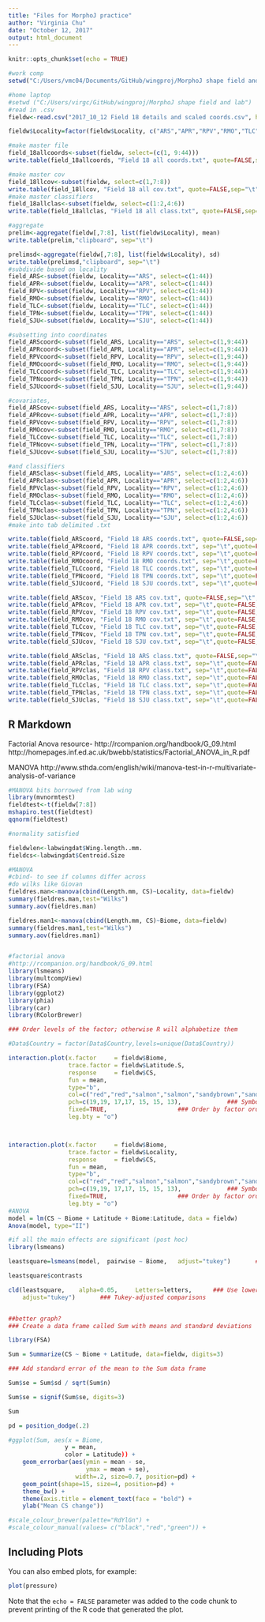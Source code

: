 ```yaml
---
title: "Files for MorphoJ practice"
author: "Virginia Chu"
date: "October 12, 2017"
output: html_document
---
```


```r
knitr::opts_chunk$set(echo = TRUE)

#work comp
setwd("C:/Users/vmc04/Documents/GitHub/wingproj/MorphoJ shape field and lab")

#home laptop
#setwd ("C:/Users/virgc/GitHub/wingproj/MorphoJ shape field and lab")
#read in .csv
fieldw<-read.csv("2017_10_12 Field 18 details and scaled coords.csv", header=TRUE)

fieldw$Locality=factor(fieldw$Locality, c("ARS","APR","RPV","RMO","TLC","TPN","SJU"))

#make master file
field_18allcoords<-subset(fieldw, select=(c(1, 9:44)))
write.table(field_18allcoords, "Field 18 all coords.txt", quote=FALSE,sep="\t", row.names = FALSE)

#make master cov
field_18llcov<-subset(fieldw, select=c(1,7:8))
write.table(field_18llcov, "Field 18 all cov.txt", quote=FALSE,sep="\t", row.names = FALSE)
#make master classifiers
field_18allclas<-subset(fieldw, select=c(1:2,4:6))
write.table(field_18allclas, "Field 18 all class.txt", quote=FALSE,sep="\t", row.names = FALSE)

#aggregate
prelim<-aggregate(fieldw[,7:8], list(fieldw$Locality), mean)
write.table(prelim,"clipboard", sep="\t")

prelimsd<-aggregate(fieldw[,7:8], list(fieldw$Locality), sd)
write.table(prelimsd,"clipboard", sep="\t")
#subdivide based on locality
field_ARS<-subset(fieldw, Locality=="ARS", select=c(1:44))
field_APR<-subset(fieldw, Locality=="APR", select=c(1:44))
field_RPV<-subset(fieldw, Locality=="RPV", select=c(1:44))
field_RMO<-subset(fieldw, Locality=="RMO", select=c(1:44))
field_TLC<-subset(fieldw, Locality=="TLC", select=c(1:44))
field_TPN<-subset(fieldw, Locality=="TPN", select=c(1:44))
field_SJU<-subset(fieldw, Locality=="SJU", select=c(1:44))

#subsetting into coordinates
field_ARScoord<-subset(field_ARS, Locality=="ARS", select=c(1,9:44))
field_APRcoord<-subset(field_APR, Locality=="APR", select=c(1,9:44))
field_RPVcoord<-subset(field_RPV, Locality=="RPV", select=c(1,9:44))
field_RMOcoord<-subset(field_RMO, Locality=="RMO", select=c(1,9:44))
field_TLCcoord<-subset(field_TLC, Locality=="TLC", select=c(1,9:44))
field_TPNcoord<-subset(field_TPN, Locality=="TPN", select=c(1,9:44))
field_SJUcoord<-subset(field_SJU, Locality=="SJU", select=c(1,9:44))

#covariates, 
field_ARScov<-subset(field_ARS, Locality=="ARS", select=c(1,7:8))
field_APRcov<-subset(field_APR, Locality=="APR", select=c(1,7:8))
field_RPVcov<-subset(field_RPV, Locality=="RPV", select=c(1,7:8))
field_RMOcov<-subset(field_RMO, Locality=="RMO", select=c(1,7:8))
field_TLCcov<-subset(field_TLC, Locality=="TLC", select=c(1,7:8))
field_TPNcov<-subset(field_TPN, Locality=="TPN", select=c(1,7:8))
field_SJUcov<-subset(field_SJU, Locality=="SJU", select=c(1,7:8))

#and classifiers
field_ARSclas<-subset(field_ARS, Locality=="ARS", select=c(1:2,4:6))
field_APRclas<-subset(field_APR, Locality=="APR", select=c(1:2,4:6))
field_RPVclas<-subset(field_RPV, Locality=="RPV", select=c(1:2,4:6))
field_RMOclas<-subset(field_RMO, Locality=="RMO", select=c(1:2,4:6))
field_TLCclas<-subset(field_TLC, Locality=="TLC", select=c(1:2,4:6))
field_TPNclas<-subset(field_TPN, Locality=="TPN", select=c(1:2,4:6))
field_SJUclas<-subset(field_SJU, Locality=="SJU", select=c(1:2,4:6))
#make into tab delimited .txt

write.table(field_ARScoord, "Field 18 ARS coords.txt", quote=FALSE,sep="\t", row.names = FALSE)
write.table(field_APRcoord, "Field 18 APR coords.txt", sep="\t",quote=FALSE, row.names = FALSE)
write.table(field_RPVcoord, "Field 18 RPV coords.txt", sep="\t",quote=FALSE, row.names = FALSE)
write.table(field_RMOcoord, "Field 18 RMO coords.txt", sep="\t",quote=FALSE, row.names = FALSE)
write.table(field_TLCcoord, "Field 18 TLC coords.txt", sep="\t",quote=FALSE, row.names = FALSE)
write.table(field_TPNcoord, "Field 18 TPN coords.txt", sep="\t",quote=FALSE, row.names = FALSE)
write.table(field_SJUcoord, "Field 18 SJU coords.txt", sep="\t",quote=FALSE, row.names = FALSE)

write.table(field_ARScov, "Field 18 ARS cov.txt", quote=FALSE,sep="\t", row.names = FALSE)
write.table(field_APRcov, "Field 18 APR cov.txt", sep="\t",quote=FALSE, row.names = FALSE)
write.table(field_RPVcov, "Field 18 RPV cov.txt", sep="\t",quote=FALSE, row.names = FALSE)
write.table(field_RMOcov, "Field 18 RMO cov.txt", sep="\t",quote=FALSE, row.names = FALSE)
write.table(field_TLCcov, "Field 18 TLC cov.txt", sep="\t",quote=FALSE, row.names = FALSE)
write.table(field_TPNcov, "Field 18 TPN cov.txt", sep="\t",quote=FALSE, row.names = FALSE)
write.table(field_SJUcov, "Field 18 SJU cov.txt", sep="\t",quote=FALSE, row.names = FALSE)

write.table(field_ARSclas, "Field 18 ARS class.txt", quote=FALSE,sep="\t", row.names = FALSE)
write.table(field_APRclas, "Field 18 APR class.txt", sep="\t",quote=FALSE, row.names = FALSE)
write.table(field_RPVclas, "Field 18 RPV class.txt", sep="\t",quote=FALSE, row.names = FALSE)
write.table(field_RMOclas, "Field 18 RMO class.txt", sep="\t",quote=FALSE, row.names = FALSE)
write.table(field_TLCclas, "Field 18 TLC class.txt", sep="\t",quote=FALSE, row.names = FALSE)
write.table(field_TPNclas, "Field 18 TPN class.txt", sep="\t",quote=FALSE, row.names = FALSE)
write.table(field_SJUclas, "Field 18 SJU class.txt", sep="\t",quote=FALSE, row.names = FALSE)
```

## R Markdown

Factorial Anova resource- http://rcompanion.org/handbook/G_09.html
http://homepages.inf.ed.ac.uk/bwebb/statistics/Factorial_ANOVA_in_R.pdf

MANOVA
http://www.sthda.com/english/wiki/manova-test-in-r-multivariate-analysis-of-variance
```r
#MANOVA bits borrowed from lab wing 
library(mvnormtest)
fieldtest<-t(fieldw[7:8])
mshapiro.test(fieldtest)
qqnorm(fieldtest)

#normality satisfied

fieldwlen<-labwingdat$Wing.length..mm.
fieldcs<-labwingdat$Centroid.Size

#MANOVA
#cbind- to see if columns differ across
#do wilks like Giovan
fieldres.man<-manova(cbind(Length.mm, CS)~Locality, data=fieldw)
summary(fieldres.man,test="Wilks")
summary.aov(fieldres.man)

fieldres.man1<-manova(cbind(Length.mm, CS)~Biome, data=fieldw)
summary(fieldres.man1,test="Wilks")
summary.aov(fieldres.man1)


#factorial anova
#http://rcompanion.org/handbook/G_09.html
library(lsmeans)
library(multcompView)
library(FSA)
library(ggplot2)
library(phia)
library(car)
library(RColorBrewer)

### Order levels of the factor; otherwise R will alphabetize them

#Data$Country = factor(Data$Country,levels=unique(Data$Country))

interaction.plot(x.factor     = fieldw$Biome,
                 trace.factor = fieldw$Latitude.S, 
                 response     = fieldw$CS, 
                 fun = mean,
                 type="b",
                 col=c("red","red","salmon","salmon","sandybrown","sandybrown","goldenrod"),  ### Colors for levels of trace var.
                 pch=c(19,19, 17,17, 15, 15, 13),             ### Symbols for levels of trace var.
                 fixed=TRUE,                    ### Order by factor order in data
                 leg.bty = "o")



interaction.plot(x.factor     = fieldw$Biome,
                 trace.factor = fieldw$Locality, 
                 response     = fieldw$CS, 
                 fun = mean,
                 type="b",
                 col=c("red","red","salmon","salmon","sandybrown","sandybrown","goldenrod"),  ### Colors for levels of trace var.
                 pch=c(19,19, 17,17, 15, 15, 13),             ### Symbols for levels of trace var.
                 fixed=TRUE,                    ### Order by factor order in data
                 leg.bty = "o")
#ANOVA
model = lm(CS ~ Biome + Latitude + Biome:Latitude, data = fieldw)
Anova(model, type="II")

#if all the main effects are significant (post hoc)
library(lsmeans)

leastsquare=lsmeans(model,  pairwise ~ Biome,   adjust="tukey")       ### Tukey-adjusted comparisons

leastsquare$contrasts

cld(leastsquare,    alpha=0.05,     Letters=letters,      ### Use lower-case letters for .group
    adjust="tukey")       ### Tukey-adjusted comparisons 


##better graph?
### Create a data frame called Sum with means and standard deviations 

library(FSA) 

Sum = Summarize(CS ~ Biome + Latitude, data=fieldw, digits=3)

### Add standard error of the mean to the Sum data frame 

Sum$se = Sum$sd / sqrt(Sum$n)

Sum$se = signif(Sum$se, digits=3)

Sum

pd = position_dodge(.2)

#ggplot(Sum, aes(x = Biome,
                y = mean,
                color = Latitude)) +
    geom_errorbar(aes(ymin = mean - se,
                      ymax = mean + se),
                   width=.2, size=0.7, position=pd) +
    geom_point(shape=15, size=4, position=pd) +
    theme_bw() +
    theme(axis.title = element_text(face = "bold") + 
    ylab("Mean CS change"))

#scale_colour_brewer(palette="RdYlGn") +
#scale_colour_manual(values= c("black","red","green")) +

```


## Including Plots

You can also embed plots, for example:

```r
plot(pressure)
```

Note that the `echo = FALSE` parameter was added to the code chunk to prevent printing of the R code that generated the plot.
